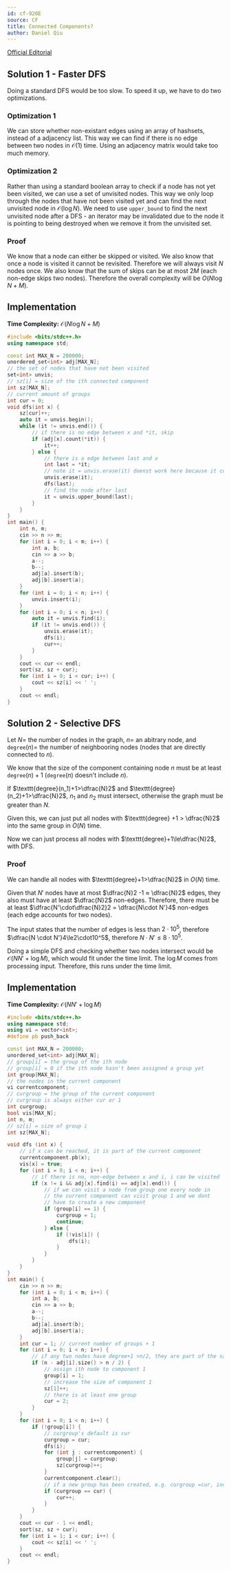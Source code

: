 ```yaml
---
id: cf-920E
source: CF
title: Connected Components?
author: Daniel Qiu
---
```



[Official Editorial](https://codeforces.com/blog/entry/57516)


## Solution 1 - Faster DFS

Doing a standard DFS would be too slow. To speed it up, we have to do two
optimizations.

### Optimization 1

We can store whether non-existant edges using an array of hashsets, instead of a adjacency list. This way we can find if there is no edge between two nodes in
$\mathcal{O}(1)$ time. Using an adjacency matrix would take too much
memory.

### Optimization 2

Rather than using a standard boolean array to check if a node has not yet been visited, we
can use a set of unvisited nodes. This way we only loop through the nodes that
have not been visited yet and can find the next unvisited node in $\mathcal{O}(\log N)$. We need to use ```upper_bound``` to find
the next unvisited node after a DFS - an iterator may be invalidated due to the
node it is pointing to being destroyed when we remove it from the unvisited set.

### Proof

We know that a node can either be skipped or visited. We also know that once a
node is visited it cannot be revisited. Therefore we will always visit $N$ nodes once. We also know that the sum of skips can be at most $2M$ (each
non-edge skips two nodes). Therefore the overall complexity will be
$O(N\log N+M)$.

## Implementation
**Time Complexity:** $\mathcal{O}(N\log N+M)$

<LanguageSection>
<CPPSection>


```cpp
#include <bits/stdc++.h>
using namespace std;

const int MAX_N = 200000;
unordered_set<int> adj[MAX_N];
// the set of nodes that have not been visited
set<int> unvis;
// sz[i] = size of the ith connected component
int sz[MAX_N];
// current amount of groups
int cur = 0;
void dfs(int x) {
	sz[cur]++;
	auto it = unvis.begin();
	while (it != unvis.end()) {
		// if there is no edge between x and *it, skip
		if (adj[x].count(*it)) {
			it++;
		} else {
			// there is a edge between last and x
			int last = *it;
			// note it = unvis.erase(it) doenst work here because it could be erased later
			unvis.erase(it);
			dfs(last);
			// find the node after last
			it = unvis.upper_bound(last);
		}
	}
}
int main() {
	int n, m;
	cin >> n >> m;
	for (int i = 0; i < m; i++) {
		int a, b;
		cin >> a >> b;
		a--;
		b--;
		adj[a].insert(b);
		adj[b].insert(a);
	}
	for (int i = 0; i < n; i++) {
		unvis.insert(i);
	}
	for (int i = 0; i < n; i++) {
		auto it = unvis.find(i);
		if (it != unvis.end()) {
			unvis.erase(it);
			dfs(i);
			cur++;
		}
	}
	cout << cur << endl;
	sort(sz, sz + cur);
	for (int i = 0; i < cur; i++) {
		cout << sz[i] << ' ';
	}
	cout << endl;
}
```
</CPPSection>
</LanguageSection>

## Solution 2 - Selective DFS

Let $N =$ the number of nodes in the graph, $n =$ an abitrary node, and $\texttt{degree}(n)=$ the number of neighbooring nodes (nodes that are directly connected to $n$). 


We know that the size of the component containing node $n$ must be at least
$\texttt{degree}(n)+1$ ($\texttt{degree}(n)$ doesn't include $n$).

If $\texttt{degree}(n_1)+1>\dfrac{N}2$ and $\texttt{degree}(n_2)+1>\dfrac{N}2$, 
$n_1$ and $n_2$ must intersect, otherwise the graph must be greater than $N$.  

Given this, we can just put all nodes with $\texttt{degree} +1 > \dfrac{N}2$
into the same group in $O(N)$ time.

Now we can just process all nodes with $\texttt{degree}+1\le\dfrac{N}2$, with DFS.

### Proof

We can handle all nodes with $\texttt{degree}+1>\dfrac{N}2$ in $O(N)$ time. 

Given that $N'$ nodes have at most $\dfrac{N}2 -1 ≈ \dfrac{N}2$ edges, they also must have at least $\dfrac{N}2$ non-edges. Therefore, there must be at least $\dfrac{N'\cdot\dfrac{N}2}2 = \dfrac{N\cdot N'}4$ non-edges (each edge accounts for two nodes).

The input states that the number of edges is less than $2 \cdot 10^5$, therefore $\dfrac{N \cdot N'}4\le2\cdot10^5$, therefore $N \cdot N' \le8\cdot10^5$. 

Doing a simple DFS and checking whether two nodes intersect would be $\mathcal{O}(NN'+ \log M)$, which would fit under the time limit. The $\log M$ comes from processing input. Therefore, this runs under the time limit.

## Implementation

**Time Complexity:** $\mathcal{O}(NN'+ \log M)$

<LanguageSection>

<CPPSection>

```cpp
#include <bits/stdc++.h>
using namespace std;
using vi = vector<int>;
#define pb push_back

const int MAX_N = 200000;
unordered_set<int> adj[MAX_N];
// group[i] = the group of the ith node
// group[i] = 0 if the ith node hasn't been assigned a group yet
int group[MAX_N];
// the nodes in the current component
vi currentcomponent;
// curgroup = the group of the current component
// curgroup is always either cur or 1
int curgroup;
bool vis[MAX_N];
int n, m;
// sz[i] = size of group i
int sz[MAX_N];

void dfs (int x) {
	// if x can be reached, it is part of the current component
	currentcomponent.pb(x);
	vis[x] = true;
	for (int i = 0; i < n; i++) {
		// if there is no, non-edge between x and i, i can be visited
		if (x != i && adj[x].find(i) == adj[x].end()) {
			// if we can visit a node from group one every node in
			// the current component can visit group 1 and we dont
			// have to create a new component
			if (group[i] == 1) {
				curgroup = 1;
				continue;
			} else {
				if (!vis[i]) {
					dfs(i);
				}
			}
		}
	}
}
int main() {
	cin >> n >> m;
	for (int i = 0; i < m; i++) {
		int a, b;
		cin >> a >> b;
		a--;
		b--;
		adj[a].insert(b);
		adj[b].insert(a);
	}
	int cur = 1; // current number of groups + 1
	for (int i = 0; i < n; i++) {
		// if any two nodes have degree+1 >n/2, they are part of the same component
		if (n - adj[i].size() > n / 2) {
			// assign ith node to component 1
			group[i] = 1;
			// increase the size of component 1
			sz[1]++;
			// there is at least one group
			cur = 2;
		}
	}
	for (int i = 0; i < n; i++) {
		if (!group[i]) {
			// curgroup's default is cur
			curgroup = cur;
			dfs(i);
			for (int j : currentcomponent) {
				group[j] = curgroup;
				sz[curgroup]++;
			}
			currentcomponent.clear();
			// if a new group has been created, e.g. curgroup =cur, increase cur
			if (curgroup == cur) {
				cur++;
			}
		}
	}
	cout << cur - 1 << endl;
	sort(sz, sz + cur);
	for (int i = 1; i < cur; i++) {
		cout << sz[i] << ' ';
	}
	cout << endl;
}

```
</CPPSection>

</LanguageSection>
